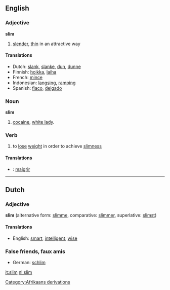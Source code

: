 ==English==
=== Adjective ===
'''slim'''

# [[slender]], [[thin]] in an attractive way

==== Translations ====
*Dutch: [[slank]], [[slanke]], [[dun]], [[dunne]]
*Finnish: [[hoikka]], [[laiha]]
*French: [[mince]]
*Indonesian: [[langsing]], [[ramping]]
*Spanish: [[flaco]], [[delgado]]

=== Noun ===
'''slim'''

# [[cocaine]], [[white lady]].

===Verb===
# to [[lose]] [[weight]] in order to achieve [[slimness]]
====Translations====
*{{fr}}: [[maigrir]]
----
==Dutch==
=== Adjective ===
'''slim''' (alternative form: [[slimme]], comparative: [[slimmer]], superlative: [[slimst]])

==== Translations ====
*English: [[smart]], [[intelligent]], [[wise]]

===False friends, faux amis===
*German: [[schlim]]

[[Category:Afrikaans derivations]]

[[it:slim]]
[[nl:slim]]